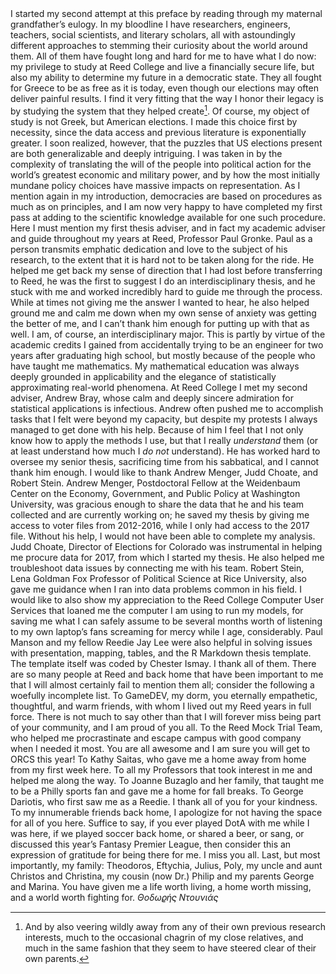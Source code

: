 I started my second attempt at this preface by reading through my maternal grandfather's eulogy. In my bloodline I have researchers, engineers, teachers, social scientists, and literary scholars, all with astoundingly different approaches to stemming their curiosity about the world around them. All of them have fought long and hard for me to have what I do now: my privilege to study at Reed College and live a financially secure life, but also my ability to determine my future in a democratic state. They all fought for Greece to be as free as it is today, even though our elections may often deliver painful results. I find it very fitting that the way I honor their legacy is by studying the system that they helped create^[And by also veering wildly away from any of their own previous research interests, much to the occasional chagrin of my close relatives, and much in the same fashion that they seem to have steered clear of their own parents.].
\par
Of course, my object of study is not Greek, but American elections. I made this choice first by necessity, since the data access and previous literature is exponentially greater. I soon realized, however, that the puzzles that US elections present are both generalizable and deeply intriguing. I was taken in by the complexity of translating the will of the people into political action for the world's greatest economic and military power, and by how the most initially mundane policy choices have massive impacts on representation. As I mention again in my introduction, democracies are based on procedures as much as on principles, and I am now very happy to have completed my first pass at adding to the scientific knowledge available for one such procedure. 
\par
Here I must mention my first thesis adviser, and in fact my academic adviser and guide throughout my years at Reed, Professor Paul Gronke. Paul as a person transmits emphatic dedication and love to the subject of his research, to the extent that it is hard not to be taken along for the ride. He helped me get back my sense of direction that I had lost before transferring to Reed, he was the first to suggest I do an interdisciplinary thesis, and he stuck with me and worked incredibly hard to guide me through the process. While at times not giving me the answer I wanted to hear, he also helped ground me and calm me down when my own sense of anxiety was getting the better of me, and I can't thank him enough for putting up with that as well.
\par
I am, of course, an interdisciplinary major. This is partly by virtue of the academic credits I gained from accidentally trying to be an engineer for two years after graduating high school, but mostly because of the people who have taught me mathematics. My mathematical education was always deeply grounded in applicability and the elegance of statistically approximating real-world phenomena. At Reed College I met my second adviser, Andrew Bray, whose calm and deeply sincere admiration for statistical applications is infectious. Andrew often pushed me to accomplish tasks that I felt were beyond my capacity, but despite my protests I always managed to get done with his help. Because of him I feel that I not only know how to apply the methods I use, but that I really *understand* them (or at least understand how much I *do not* understand). He has worked hard to oversee my senior thesis, sacrificing time from his sabbatical, and I cannot thank him enough.
\par
I would like to thank Andrew Menger, Judd Choate, and Robert Stein. Andrew Menger, Postdoctoral Fellow at the Weidenbaum Center on the Economy, Government, and Public Policy at Washington University, was gracious enough to share the data that he and his team collected and are currently working on; he saved my thesis by giving me access to voter files from 2012-2016, while I only had access to the 2017 file. Without his help, I would not have been able to complete my analysis. Judd Choate, Director of Elections for Colorado was instrumental in helping me procure data for 2017, from which I started my thesis. He also helped me troubleshoot data issues by connecting me with his team. Robert Stein, Lena Goldman Fox Professor of Political Science at Rice University, also gave me guidance when I ran into data problems common in his field.
\par
I would like to also show my appreciation to the Reed College Computer User Services that loaned me the computer I am using to run my models, for saving me what I can safely assume to be several months worth of listening to my own laptop's fans screaming for mercy while I age, considerably. Paul Manson and my fellow Reedie Jay Lee were also helpful in solving issues with presentation, mapping, tables, and the R Markdown thesis template. The template itself was coded by Chester Ismay. I thank all of them.
\par
There are so many people at Reed and back home that have been important to me that I will almost certainly fail to mention them all; consider the following a woefully incomplete list. To GameDEV, my dorm, you eternally empathetic, thoughtful, and warm friends, with whom I lived out my Reed years in full force. There is not much to say other than that I will forever miss being part of your community, and I am proud of you all. To the Reed Mock Trial Team, who helped me procrastinate and escape campus with good company when I needed it most. You are all awesome and I am sure you will get to ORCS this year!
\par
To Kathy Saitas, who gave me a home away from home from my first week here. To all my Professors that took interest in me and helped me along the way. To Joanne Buzaglo and her family, that taught me to be a Philly sports fan and gave me a home for fall breaks. To George Dariotis, who first saw me as a Reedie. I thank all of you for your kindness.
\par
To my innumerable friends back home, I apologize for not having the space for all of you here. Suffice to say, if you ever played DotA with me while I was here, if we played soccer back home, or shared a beer, or sang, or discussed this year's Fantasy Premier League, then consider this an expression of gratitude for being there for me. I miss you all.
\par
Last, but most importantly, my family: Theodoros, Eftychia, Julius, Poly, my uncle and aunt Christos and Christina, my cousin (now Dr.) Philip and my parents George and Marina. You have given me a life worth living, a home worth missing, and a world worth fighting for.
$\Theta o \delta \omega \varrho\acute\eta\varsigma~N\tau o\upsilon \nu \iota \acute{\alpha}\varsigma$ 
\par
